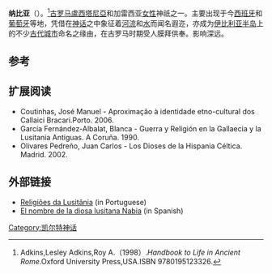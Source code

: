 {{Infobox deity|type=irish
| image = Fonte do Ídolo Braga.jpg
| caption =纳比亚文物残件
| name = 纳比亚
| god_of = [[河流|河流]]和[[水|水]]神
}}
'''纳比亚'''（{{lang-en|Nabia}}）。<ref>Adkins,Lesley Adkins,Roy A.（1998）.''Handbook to Life in Ancient Rome''.Oxford University Press,USA.ISBN 9780195123326.</ref>[[古罗马|古罗马]][[盧西塔尼亞|盧西塔尼亞]]和加雷西亚[[女性|女性]]神祇之一。主要出现于今[[西班牙|西班牙]]和[[葡萄牙|葡萄牙]]等地，凭借在[[神话|神话]]之中象征着[[河流|河流]]和[[水|水]]而闻名遐迩，亦成为[[伊比利亚半岛|伊比利亚半岛]]上的不少[[古代|古代]][[城市|城市]]命名之缘由，在古罗马时期受人膜拜供奉。影响深远。

==参考==
{{reflist}}

==扩展阅读==
* Coutinhas, José Manuel - Aproximação à identidade etno-cultural dos Callaici Bracari.Porto. 2006.
* García Fernández-Albalat, Blanca - Guerra y Religión en la Gallaecia y la Lusitania Antiguas. A Coruña. 1990.
* Olivares Pedreño, Juan Carlos - Los Dioses de la Hispania Céltica. Madrid. 2002.

==外部链接==
* [https://web.archive.org/web/20040604072212/http://www.terravista.pt/guincho/1915/Lusitani.htm Religiões da Lusitânia] (in Portuguese)
* [https://web.archive.org/web/20110609042944/http://www.ucm.es/BUCM/revistas/ccr/11354712/articulos/ILUR9797110141A.PDF El nombre de la diosa lusitana Nabia] (in Spanish)

{{Gaulish-Brythonic_mythology}}

[[Category:凯尔特神话|Category:凯尔特神话]]